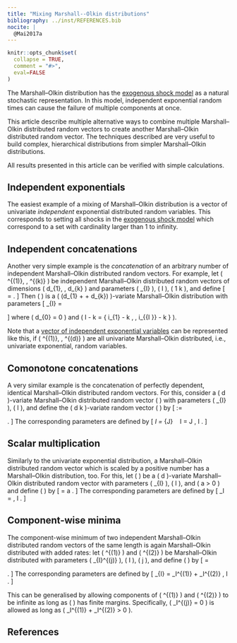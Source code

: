 ```yaml
---
title: "Mixing Marshall--Olkin distributions"
bibliography: ../inst/REFERENCES.bib
nocite: |
  @Mai2017a
---
```


```r
knitr::opts_chunk$set(
  collapse = TRUE,
  comment = "#>",
  eval=FALSE
)
```

The Marshall–Olkin distribution has the [exogenous shock model](The-Marshall-Olkin-distribution.html#the-exogenous-shock-model) as a natural stochastic representation.
In this model, independent exponential random times can cause the failure of multiple components at once.

This article describe multiple alternative ways to combine multiple Marshall–Olkin distributed random vectors to create another Marshall–Olkin distributed random vector.
The techniques described are very useful to build complex, hierarchical distributions from simpler Marshall–Olkin distributions.

All results presented in this article can be verified with simple calculations.


## Independent exponentials

The easiest example of a mixing of Marshall–Olkin distribution is a vector of univariate *independent* exponential distributed random variables.
This corresponds to setting all shocks in the [exogenous shock model](The-Marshall-Olkin-distribution.html#the-exogenous-shock-model) which correspond to a set with cardinality larger than 1 to infinity.


## Independent concatenations

Another very simple example is the *concatenation* of an arbitrary number of independent Marshall–Olkin distributed random vectors.
For example, let \( \boldsymbol{\tau}^{(1)}, \ldots, \boldsymbol{\tau}^{(k)} \) be independent Marshall–Olkin distributed random vectors of dimensions \( d_{1}, \ldots, d_{k} \) and parameters \( \lambda_{I} \), \( \emptyset \neq I \subseteq {\{ 1, \ldots, d_{j} \}} \), \( 1 \leq \cdots \leq k \),
and define
\[
    \boldsymbol{\tau}
        = \begin{pmatrix}
            \tau_{1}^{(1)} & \cdots & \tau_{d_1}^{(1)} & \cdots & \tau_{1}^{(k)} & \cdots & \tau_{d_k}^{(k)}
        \end{pmatrix} .
\]
Then \( \boldsymbol{\tau} \) is a \( (d_{1} + \cdots + d_{k}) \)-variate Marshall–Olkin distribution with parameters
\[
    \lambda_{I}
        = \begin{cases}
            \lambda_{I - \sum_{l=1}^{j-1}{ d_l } }^{(l)}    &       \emptyset \neq I \subseteq {\{ d_{l-1} + 1, \ldots, d_{l} \}} , \\
            0                                               &       \text{else} ,
      \end{cases}
\]
where \( d_{0} = 0 \) and \( I - k = \{ i_{1} - k , \ldots , i_{{\lvert I \rvert}} - k \} \).

Note that a [vector of independent exponential variables](#Independent-exponentials) can be represented like this, if \( \tau^{(1)}, \ldots, \tau^{(d)} \) are all univariate Marshall–Olkin distributed, i.e., univariate exponential, random variables.


## Comonotone concatenations

A very similar example is the concatenation of perfectly dependent, identical Marshall–Olkin distributed random vectors.
For this, consider a \( d \)-variate Marshall–Olkin distributed random vector \( \tilde{\boldsymbol{\tau}} \) with parameters \( \tilde{\lambda}_{I} \), \( \emptyset \neq I \subseteq {\{1, \ldots, d\}} \), and define the \( d k \)-variate random vector \( \boldsymbol{\tau} \) by
\[
    \boldsymbol{\tau}
        := \begin{pmatrix}
                \tilde{\tau}_1 & \cdots & \tilde{\tau}_d & \cdots & \tilde{\tau_1} & \cdots & \tilde{\tau}_d
            \end{pmatrix} .
\]
The corresponding parameters are defined by
\[
    \lambda_I
        = \tilde{\lambda}_{J} \ \text{for} \ I \cap {\{ 1 , \ldots, d \}} = J ,
            \quad \emptyset \neq I \subseteq {\{ 1, \ldots, d k \}} .
\]


## Scalar multiplication

Similarly to the univariate exponential distribution, a Marshall–Olkin distributed random vector which is scaled by a positive number has a Marshall–Olkin distribution, too.
For this, let \( \tilde{\boldsymbol{\tau}} \) be a \( d \)-variate Marshall–Olkin distributed random vector with parameters \( \tilde{\lambda}_{I} \), \( \emptyset \neq I \subseteq {\{ 1, \ldots, d \}} \), and \( a > 0 \) and define \( \boldsymbol{\tau} \) by
\[
    \boldsymbol{\tau}
        = a \cdot \tilde{\boldsymbol{\tau}} .
\]
The corresponding parameters are defined by
\[
    \lambda_I
        = \frac{\tilde{\lambda}_{I}}{a} , \quad \emptyset \neq I \subseteq {\{ 1 , \ldots , d \}} .
\]


## Component-wise minima

The component-wise minimum of two independent Marshall–Olkin distributed random vectors of the same length is again Marshall–Olkin distributed with added rates:
let \( \tilde{\boldsymbol{\tau}}^{(1)} \) and \( \tilde{\boldsymbol{\tau}}^{(2)} \) be Marshall–Olkin distributed with parameters \( \tilde{\lambda}_{I}^{(j)} \), \( \emptyset \neq I \subseteq {\{ 1, \ldots, d \}} \), \( j \in {\{ 1 , 2 \}} \), and define \( \boldsymbol{\tau} \) by
\[
    \boldsymbol{\tau}
        = \begin{pmatrix}
            \min{\{ \tilde{\tau}_1^{(1)} , \tilde{\tau}_1^{(2)} \}} & \cdots & \min{\{ \tilde{\tau}_d^{(1)} , \tilde{\tau}_d^{(2)} \}}
        \end{pmatrix} .
\]
The corresponding parameters are defined by
\[
    \lambda_{I}
        = \tilde{\lambda}_I^{(1)} + \tilde{\lambda}_I^{(2)} ,
            \quad \emptyset \neq I \subseteq {\{ 1, \ldots, d\}} .
\]

This can be generalised by allowing components of \( \tilde{\boldsymbol{\tau}}^{(1)} \) and \( \tilde{\boldsymbol{\tau}}^{(2)} \) to be infinite as long as \( \boldsymbol{\tau} \) has finite margins.
Specifically, \( \tilde{\lambda}_I^{(j)} = 0 \) is allowed as long as \( \tilde{\lambda}_I^{(1)} + \tilde{\lambda}_I^{(2)} > 0 \).


## References
